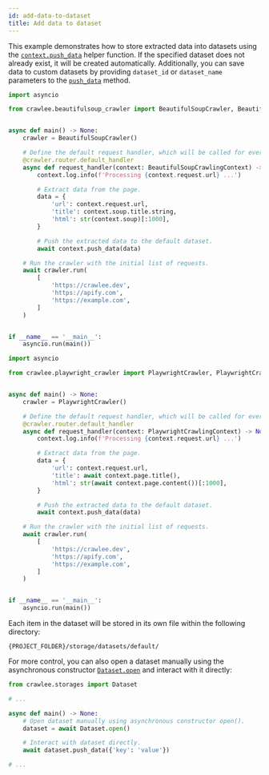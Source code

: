 ```yaml
---
id: add-data-to-dataset
title: Add data to dataset
---
```



This example demonstrates how to store extracted data into datasets using the [`context.push_data`](https://crawlee.dev/python/api/class/PushDataFunction) helper function. If the specified dataset does not already exist, it will be created automatically. Additionally, you can save data to custom datasets by providing `dataset_id` or `dataset_name` parameters to the [`push_data`](https://crawlee.dev/python/api/class/PushDataFunction) method.

<Tabs groupId="main">
<TabItem value="BeautifulSoupCrawler" label="BeautifulSoupCrawler">

```python
import asyncio

from crawlee.beautifulsoup_crawler import BeautifulSoupCrawler, BeautifulSoupCrawlingContext


async def main() -> None:
    crawler = BeautifulSoupCrawler()

    # Define the default request handler, which will be called for every request.
    @crawler.router.default_handler
    async def request_handler(context: BeautifulSoupCrawlingContext) -> None:
        context.log.info(f'Processing {context.request.url} ...')

        # Extract data from the page.
        data = {
            'url': context.request.url,
            'title': context.soup.title.string,
            'html': str(context.soup)[:1000],
        }

        # Push the extracted data to the default dataset.
        await context.push_data(data)

    # Run the crawler with the initial list of requests.
    await crawler.run(
        [
            'https://crawlee.dev',
            'https://apify.com',
            'https://example.com',
        ]
    )


if __name__ == '__main__':
    asyncio.run(main())
```

</TabItem>
<TabItem value="PlaywrightCrawler" label="PlaywrightCrawler">

```python
import asyncio

from crawlee.playwright_crawler import PlaywrightCrawler, PlaywrightCrawlingContext


async def main() -> None:
    crawler = PlaywrightCrawler()

    # Define the default request handler, which will be called for every request.
    @crawler.router.default_handler
    async def request_handler(context: PlaywrightCrawlingContext) -> None:
        context.log.info(f'Processing {context.request.url} ...')

        # Extract data from the page.
        data = {
            'url': context.request.url,
            'title': await context.page.title(),
            'html': str(await context.page.content())[:1000],
        }

        # Push the extracted data to the default dataset.
        await context.push_data(data)

    # Run the crawler with the initial list of requests.
    await crawler.run(
        [
            'https://crawlee.dev',
            'https://apify.com',
            'https://example.com',
        ]
    )


if __name__ == '__main__':
    asyncio.run(main())
```

</TabItem>
</Tabs>

Each item in the dataset will be stored in its own file within the following directory:

```text
{PROJECT_FOLDER}/storage/datasets/default/
```

For more control, you can also open a dataset manually using the asynchronous constructor [`Dataset.open`](https://crawlee.dev/python/api/class/Dataset) and interact with it directly:

```python
from crawlee.storages import Dataset

# ...

async def main() -> None:
    # Open dataset manually using asynchronous constructor open().
    dataset = await Dataset.open()

    # Interact with dataset directly.
    await dataset.push_data({'key': 'value'})

# ...
```
